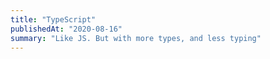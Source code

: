 ```yaml
---
title: "TypeScript"
publishedAt: "2020-08-16"
summary: "Like JS. But with more types, and less typing"
---
```


<!--- © Eric Vicenti 2020. Licensed under Creative Commons CC BY-NC-SA 4.0 https://creativecommons.org/licenses/by-nc-sa/4.0/ -->
